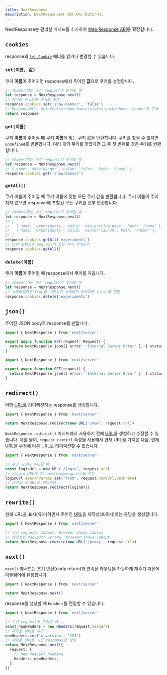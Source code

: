 ```yaml
---
title: NextResponse
description: NextResponse에 대한 API 참조입니다.
---
```


NextResponse는 편리한 메서드를 추가하여 [Web Response API](https://developer.mozilla.org/en-US/docs/Web/API/Response)를 확장합니다.

## `cookies`

response의 [`Set-Cookie`](https://developer.mozilla.org/en-US/docs/Web/HTTP/Headers/Set-Cookie) 헤더를 읽거나 변경할 수 있습니다.

### `set(이름, 값)`

쿠키 **이름**이 주어지면 response에서 주어진 **값**으로 쿠키를 설정합니다.

```ts
// /home이라는 수신 request가 주어질 때
let response = NextResponse.next()
// 배너를 숨기도록 쿠키를 설정
response.cookies.set('show-banner', 'false')
// Response에는 `Set-Cookie:show-banner=false;path=/home` header가 존재
return response
```

### `get(이름)`

쿠키 **이름**이 주어질 때 쿠키 **이름**에 맞는 쿠키 값을 반환합니다. 쿠키를 찾을 수 없다면 `undefined`를 반환합니다. 여러 개의 쿠키를 찾았다면 그 중 첫 번째로 찾은 쿠키를 반환합니다.

```ts
// /home이라는 수신 request가 주어질 때
let response = NextResponse.next()
// { name: 'show-banner', value: 'false', Path: '/home' }
response.cookies.get('show-banner')
```

### `getAll()`

쿠키 이름이 주어질 때 쿠키 이름에 맞는 모든 쿠키 값을 반환합니다. 쿠키 이름이 주어지지 않으면 response에 포함된 모든 쿠키를 전부 반환합니다.

```ts
// /home이라는 수신 request가 주어질 때
let response = NextResponse.next()
// [
//   { name: 'experiments', value: 'new-pricing-page', Path: '/home' },
//   { name: 'experiments', value: 'winter-launch', Path: '/home' },
// ]
response.cookies.getAll('experiments')
// 다른 방법으로 request의 모든 쿠키 가져오기
response.cookies.getAll()
```

### `delete(이름)`

쿠키 **이름**이 주어질 때 response에서 쿠키를 지웁니다.

```ts
// /home이라는 수신 request가 주어질 때
let response = NextResponse.next()
// 삭제되었다면 true를 반환하고 삭제되지 않았다면 false를 반환
response.cookies.delete('experiments')
```

## `json()`

주어진 JSON body로 response를 만듭니다.

```ts filename="app/api/route.ts" switcher
import { NextResponse } from 'next/server'

export async function GET(request: Request) {
  return NextResponse.json({ error: 'Internal Server Error' }, { status: 500 })
}
```

```js filename="app/api/route.js" switcher
import { NextResponse } from 'next/server'

export async function GET(request) {
  return NextResponse.json({ error: 'Internal Server Error' }, { status: 500 })
}
```

## `redirect()`

어떤 [URL](https://developer.mozilla.org/en-US/docs/Web/API/URL)로 리디렉션하는 response를 생성합니다.

```ts
import { NextResponse } from 'next/server'

return NextResponse.redirect(new URL('/new', request.url))
```

`NextResponse.redirect()` 메서드에서 사용하기 전에 [URL](https://developer.mozilla.org/en-US/docs/Web/API/URL)을 생성하고 수정할 수 있습니다. 예를 들어, `request.nextUrl` 속성을 사용해서 현재 URL을 가져온 다음, 현재 URL을 수정해 다른 URL로 리디렉션할 수 있습니다.

```ts
import { NextResponse } from 'next/server'

// 수신 요청이 주어질 때...
const loginUrl = new URL('/login', request.url)
// /login URL에 ?from=/incoming-url을 추가
loginUrl.searchParams.set('from', request.nextUrl.pathname)
// 그리고 새 URL로 리디렉션
return NextResponse.redirect(loginUrl)
```

## `rewrite()`

원래 URL을 표시(유지)하면서 주어진 [URL](https://developer.mozilla.org/en-US/docs/Web/API/URL)을 재작성(프록시)하는 응답을 생성합니다.

```ts
import { NextResponse } from 'next/server'

// 수신 request: /about, browser shows /about
// 재작성한 request: /proxy, browser shows /about
return NextResponse.rewrite(new URL('/proxy', request.url))
```

## `next()`

`next()` 메서드는 조기 반환(early return)과 연속된 라우팅을 가능하게 해주기 때문에 미들웨어에 유용합니다.

```ts
import { NextResponse } from 'next/server'

return NextResponse.next()
```

response를 생성할 때 `headers`를 전달할 수 있습니다.

```ts
import { NextResponse } from 'next/server'

// 수신 request가 주어질 때...
const newHeaders = new Headers(request.headers)
// 새로운 헤더를 추가
newHeaders.set('x-version', '123')
// 새로운 헤더를 가진 response를 생성
return NextResponse.next({
  request: {
    // New request headers
    headers: newHeaders,
  },
})
```
